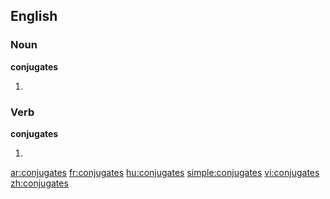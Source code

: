 ==English==

===Noun===
'''conjugates'''

# {{plural of|[[conjugate]]}}

===Verb===
'''conjugates'''

# {{third-person singular of|[[conjugate]]}}

[[ar:conjugates]]
[[fr:conjugates]]
[[hu:conjugates]]
[[simple:conjugates]]
[[vi:conjugates]]
[[zh:conjugates]]